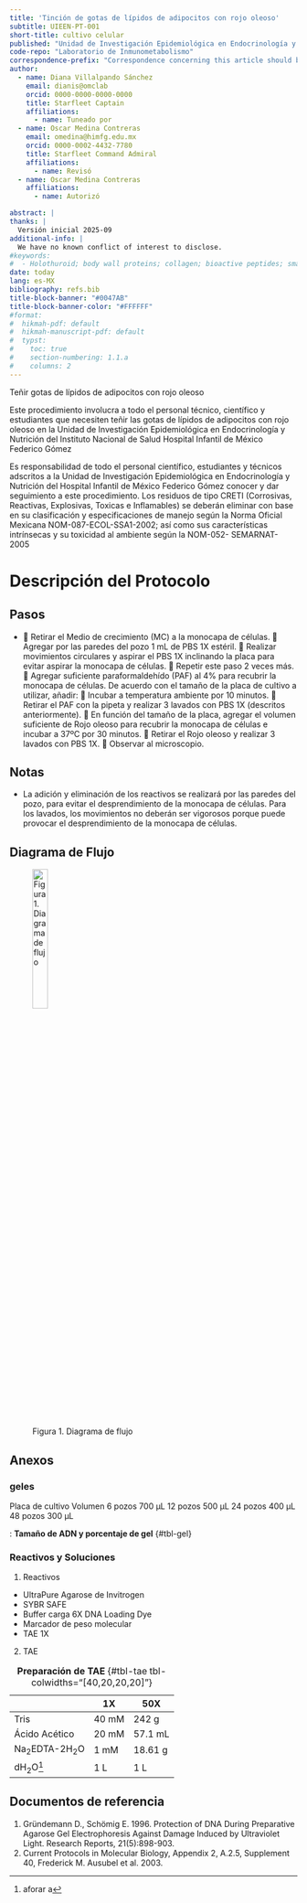 ```yaml
---
title: 'Tinción de gotas de lípidos de adipocitos con rojo oleoso'
subtitle: UIEEN-PT-001
short-title: cultivo celular
published: "Unidad de Investigación Epidemiológica en Endocrinología y Nutrición"
code-repo: "Laboratorio de Inmunometabolismo"
correspondence-prefix: "Correspondence concerning this article should be addressed to"
author:
  - name: Diana Villalpando Sánchez
    email: dianis@omclab
    orcid: 0000-0000-0000-0000
    title: Starfleet Captain
    affiliations: 
      - name: Tuneado por
  - name: Oscar Medina Contreras
    email: omedina@himfg.edu.mx
    orcid: 0000-0002-4432-7780
    title: Starfleet Command Admiral
    affiliations: 
      - name: Revisó
  - name: Oscar Medina Contreras
    affiliations: 
      - name: Autorizó

abstract: |
thanks: |
  Versión inicial 2025-09
additional-info: |
  We have no known conflict of interest to disclose.
#keywords:
#  - Holothuroid; body wall proteins; collagen; bioactive peptides; small molecular weight peptides; wound healing *in vitro*
date: today
lang: es-MX
bibliography: refs.bib
title-block-banner: "#0047AB"
title-block-banner-color: "#FFFFFF"
#format:
#  hikmah-pdf: default
#  hikmah-manuscript-pdf: default
#  typst:
#    toc: true
#    section-numbering: 1.1.a
#    columns: 2
---
```


::: {.callout-note title="Propósito"}
Teñir gotas de lípidos de adipocitos con rojo oleoso
:::

::: {.callout-note title="Alcance"}
Este procedimiento involucra a todo el personal técnico, científico y estudiantes que necesiten teñir las gotas de lípidos de adipocitos con rojo oleoso en la Unidad de Investigación Epidemiológica en Endocrinología y Nutrición del Instituto Nacional de Salud Hospital Infantil de México Federico Gómez
:::

::: {.callout-note title="Políticas de operación, normas y lineamientos"}
Es responsabilidad de todo el personal científico, estudiantes y técnicos
adscritos a la Unidad de Investigación Epidemiológica en Endocrinología
y Nutrición del Hospital Infantil de México Federico Gómez conocer y dar
seguimiento a este procedimiento. Los residuos de tipo CRETI
(Corrosivas, Reactivas, Explosivas, Toxicas e Inflamables) se deberán
eliminar con base en su clasificación y especificaciones de manejo según
la Norma Oficial Mexicana NOM-087-ECOL-SSA1-2002; así como sus
características intrínsecas y su toxicidad al ambiente según la NOM-052-
SEMARNAT-2005
:::

\newpage

# Descripción del Protocolo

::: callout-note
## Pasos

- 	Retirar el Medio de crecimiento (MC) a la monocapa de células.
	Agregar por las paredes del pozo 1 mL de PBS 1X estéril. 
	Realizar movimientos circulares y aspirar el PBS 1X inclinando la placa para evitar aspirar la monocapa de células. 
	Repetir este paso 2 veces más.
	Agregar suficiente paraformaldehído (PAF) al 4% para recubrir la monocapa de células. De acuerdo con el tamaño de la placa de cultivo a utilizar, añadir:
	Incubar a temperatura ambiente por 10 minutos.
	Retirar el PAF con la pipeta y realizar 3 lavados con PBS 1X (descritos anteriormente).
	En función del tamaño de la placa, agregar el volumen suficiente de Rojo oleoso para recubrir la monocapa de células e incubar a 37ºC por 30 minutos.
	Retirar el Rojo oleoso y realizar 3 lavados con PBS 1X.
	Observar al microscopio.

:::

::: {.callout-caution collapse="true"}
## Notas

- La adición y eliminación de los reactivos se realizará por las paredes del pozo, para evitar el desprendimiento de la monocapa de células.
Para los lavados, los movimientos no deberán ser vigorosos porque puede provocar el desprendimiento de la monocapa de células.



:::

## Diagrama de Flujo

![Figura 1. Diagrama de flujo](notebooks/images/red.png){width="25%"}

\newpage

## Anexos

### geles

Placa de cultivo	Volumen
6 pozos	700 μL
12 pozos 	500 μL
24 pozos	400 μL
48 pozos	300 μL


: **Tamaño de ADN y porcentaje de gel** {#tbl-gel}

### Reactivos y Soluciones

(@) Reactivos
- UltraPure Agarose de Invitrogen
- SYBR SAFE
- Buffer carga 6X DNA Loading Dye
- Marcador de peso molecular
- TAE 1X

(@) TAE

||1X	|50X
-|-|-
Tris|	40 mM	|242 g
Ácido Acético|	20 mM|	57.1 mL
Na~2~EDTA-2H~2~O	|1 mM	|18.61 g
dH~2~O^[aforar a]	|	1 L|1 L

: **Preparación de TAE** {#tbl-tae tbl-colwidths="[40,20,20,20]"}

## Documentos de referencia

1. Gründemann D., Schömig E. 1996. Protection of DNA During Preparative Agarose Gel Electrophoresis Against Damage Induced by Ultraviolet Light. Research Reports, 21(5):898-903. 
1. Current Protocols in Molecular Biology, Appendix 2, A.2.5, Supplement 40, Frederick M. Ausubel et al. 2003.